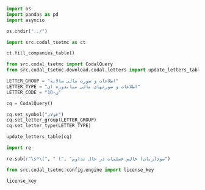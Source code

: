 ```python
import os
import pandas as pd
import asyncio

os.chdir("../")
```


```python
import src.codal_tsetmc as ct

ct.fill_companies_table()
```

```python
from src.codal_tsetmc import CodalQuery
from src.codal_tsetmc.download.codal.letters import update_letters_table

LETTER_GROUP = "اطلاعات و صورت مالی سالانه"
LETTER_TYPE = "اطلاعات و صورتهای مالی میاندوره ای"
LETTER_CODE = "ن-10"

cq = CodalQuery()

cq.set_symbol("فولاد")
cq.set_letter_group(LETTER_GROUP)
cq.set_letter_type(LETTER_TYPE)

update_letters_table(cq)
```


```python
import re

re.sub(r"\s*\(", " (", "سود(زيان) خالص عمليات در حال تداوم")
```

```python
from src.codal_tsetmc.config.engine import license_key

license_key
```